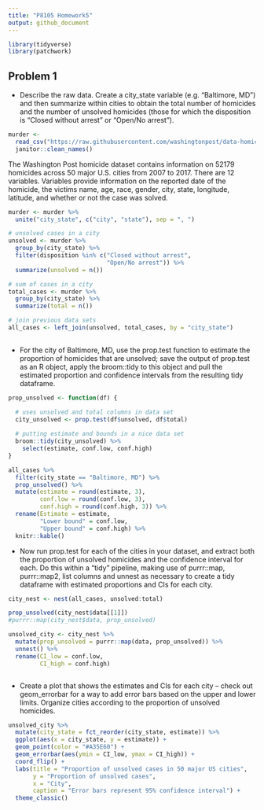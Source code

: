 ```yaml
---
title: "P8105 Homework5"
output: github_document
---
```


```r
library(tidyverse)
library(patchwork)
```

## Problem 1
- Describe the raw data. Create a city_state variable (e.g. “Baltimore, MD”) and then summarize within cities to obtain the total number of homicides and the number of unsolved homicides (those for which the disposition is “Closed without arrest” or “Open/No arrest”).

```r
murder <- 
  read_csv("https://raw.githubusercontent.com/washingtonpost/data-homicides/master/homicide-data.csv") %>% 
  janitor::clean_names()
```
The Washington Post homicide dataset contains information on 52179 homicides across 50 major U.S. cities from 2007 to 2017. There are 12 variables. Variables provide information on the reported date of the homicide, the victims name, age, race, gender, city, state, longitude, latitude, and whether or not the case was solved.

```r
murder <- murder %>% 
  unite("city_state", c("city", "state"), sep = ", ")

# unsolved cases in a city
unsolved <- murder %>% 
  group_by(city_state) %>% 
  filter(disposition %in% c("Closed without arrest", 
                            "Open/No arrest")) %>% 
  summarize(unsolved = n()) 

# sum of cases in a city
total_cases <- murder %>% 
  group_by(city_state) %>%
  summarize(total = n())

# join previous data sets
all_cases <- left_join(unsolved, total_cases, by = "city_state")
 
```

- For the city of Baltimore, MD, use the prop.test function to estimate the proportion of homicides that are unsolved; save the output of prop.test as an R object, apply the broom::tidy to this object and pull the estimated proportion and confidence intervals from the resulting tidy dataframe.

```r
prop_unsolved <- function(df) {

  # uses unsolved and total columns in data set
  city_unsolved <- prop.test(df$unsolved, df$total)
  
  # putting estimate and bounds in a nice data set
  broom::tidy(city_unsolved) %>% 
    select(estimate, conf.low, conf.high)
}

all_cases %>% 
  filter(city_state == "Baltimore, MD") %>% 
  prop_unsolved() %>% 
  mutate(estimate = round(estimate, 3), 
         conf.low = round(conf.low, 3), 
         conf.high = round(conf.high, 3)) %>% 
  rename(Estimate = estimate, 
         "Lower bound" = conf.low, 
         "Upper bound" = conf.high) %>% 
  knitr::kable()
```

- Now run prop.test for each of the cities in your dataset, and extract both the proportion of unsolved homicides and the confidence interval for each. Do this within a “tidy” pipeline, making use of purrr::map, purrr::map2, list columns and unnest as necessary to create a tidy dataframe with estimated proportions and CIs for each city.

```r
city_nest <- nest(all_cases, unsolved:total)

prop_unsolved(city_nest$data[[1]])
#purrr::map(city_nest$data, prop_unsolved)

unsolved_city <- city_nest %>% 
  mutate(prop_unsolved = purrr::map(data, prop_unsolved)) %>% 
  unnest() %>% 
  rename(CI_low = conf.low, 
         CI_high = conf.high)



```

- Create a plot that shows the estimates and CIs for each city – check out geom_errorbar for a way to add error bars based on the upper and lower limits. Organize cities according to the proportion of unsolved homicides.


```r
unsolved_city %>% 
  mutate(city_state = fct_reorder(city_state, estimate)) %>% 
  ggplot(aes(x = city_state, y = estimate)) + 
  geom_point(color = "#A35E60") + 
  geom_errorbar(aes(ymin = CI_low, ymax = CI_high)) + 
  coord_flip() + 
  labs(title = "Proportion of unsolved cases in 50 major US cities", 
       y = "Proportion of unsolved cases", 
       x = "City", 
       caption = "Error bars represent 95% confidence interval") + 
  theme_classic() 
```

